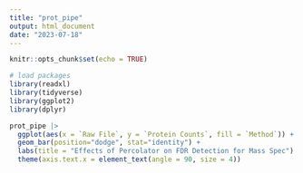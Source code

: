 ```yaml
---
title: "prot_pipe"
output: html_document
date: "2023-07-18"
---
```


```r
knitr::opts_chunk$set(echo = TRUE)
```


```r
# load packages
library(readxl)
library(tidyverse)
library(ggplot2)
library(dplyr)
```


```r
prot_pipe |>
  ggplot(aes(x = `Raw File`, y = `Protein Counts`, fill = `Method`)) +
  geom_bar(position="dodge", stat="identity") +
  labs(title = "Effects of Percolator on FDR Detection for Mass Spec") +
  theme(axis.text.x = element_text(angle = 90, size = 4))
```


